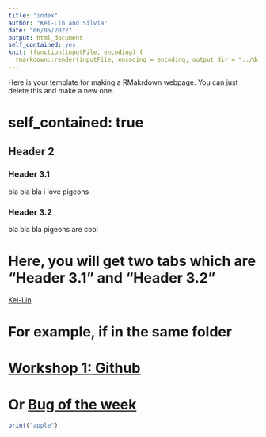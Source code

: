 ```yaml
---
title: "index"
author: "Kei-Lin and Silvia"
date: "06/05/2022"
output: html_document
self_contained: yes
knit: (function(inputFile, encoding) {
  rmarkdown::render(inputFile, encoding = encoding, output_dir = "../docs") })
---
```

Here is your template for making a RMakrdown webpage. You can just delete this and make a new one.

# self_contained: true

## Header 2 {.tabset .tabset-fade .tabset-pills}

### Header 3.1 
bla bla bla i love pigeons

### Header 3.2
bla bla bla pigeons are cool

# Here, you will get two tabs which are "Header 3.1" and "Header 3.2"

[Kei-Lin](https://en.wikipedia.org/wiki/Hashtag)

# For example, if in the same folder 
# [Workshop 1: Github](workshopGithub.html) 
# Or [Bug of the week](https://github.com/bugoftheweek)





```r

print("apple")

```







